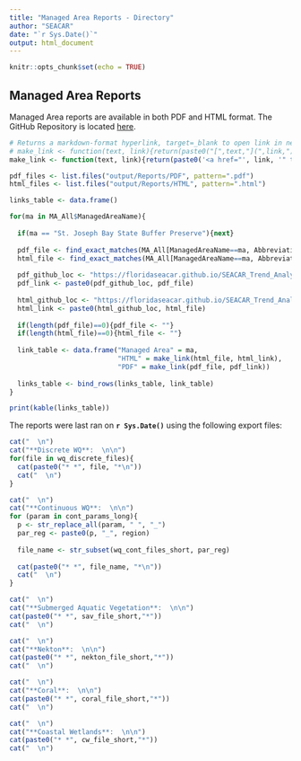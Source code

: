 ```yaml
---
title: "Managed Area Reports - Directory"
author: "SEACAR"
date: "`r Sys.Date()`"
output: html_document
---
```


```r
knitr::opts_chunk$set(echo = TRUE)
```

## Managed Area Reports

Managed Area reports are available in both PDF and HTML format. The GitHub Repository is located [here](https://github.com/FloridaSEACAR/SEACAR_Trend_Analyses/tree/main/MA%20Report%20Generation).


```r

# Returns a markdown-format hyperlink, target=_blank to open link in new window
# make_link <- function(text, link){return(paste0("[",text,"](",link,")",'{:target="_blank"}'))}
make_link <- function(text, link){return(paste0('<a href="', link, '" target="_blank">',text,'</a>'))}

pdf_files <- list.files("output/Reports/PDF", pattern=".pdf")
html_files <- list.files("output/Reports/HTML", pattern=".html")

links_table <- data.frame()

for(ma in MA_All$ManagedAreaName){
  
  if(ma == "St. Joseph Bay State Buffer Preserve"){next}
  
  pdf_file <- find_exact_matches(MA_All[ManagedAreaName==ma, Abbreviation], pdf_files)
  html_file <- find_exact_matches(MA_All[ManagedAreaName==ma, Abbreviation], html_files)
  
  pdf_github_loc <- "https://floridaseacar.github.io/SEACAR_Trend_Analyses/MA%20Report%20Generation/output/Reports/PDF/"
  pdf_link <- paste0(pdf_github_loc, pdf_file)
  
  html_github_loc <- "https://floridaseacar.github.io/SEACAR_Trend_Analyses/MA%20Report%20Generation/output/Reports/HTML/"
  html_link <- paste0(html_github_loc, html_file)
  
  if(length(pdf_file)==0){pdf_file <- ""}
  if(length(html_file)==0){html_file <- ""}
  
  link_table <- data.frame("Managed Area" = ma,
                           "HTML" = make_link(html_file, html_link),
                           "PDF" = make_link(pdf_file, pdf_link))
  
  links_table <- bind_rows(links_table, link_table)
}

print(kable(links_table))

```

The reports were last ran on **`r Sys.Date()`** using the following export files:

```r

cat("  \n")
cat("**Discrete WQ**:  \n\n")
for(file in wq_discrete_files){
  cat(paste0("* *", file, "*\n"))
  cat("  \n")
}

cat("  \n")
cat("**Continuous WQ**:  \n\n")
for (param in cont_params_long){
  p <- str_replace_all(param, " ", "_")
  par_reg <- paste0(p, "_", region)
  
  file_name <- str_subset(wq_cont_files_short, par_reg)
  
  cat(paste0("* *", file_name, "*\n"))
  cat("  \n")
}

cat("  \n")
cat("**Submerged Aquatic Vegetation**:  \n\n")
cat(paste0("* *", sav_file_short,"*"))
cat("  \n")

cat("  \n")
cat("**Nekton**:  \n\n")
cat(paste0("* *", nekton_file_short,"*"))
cat("  \n")

cat("  \n")
cat("**Coral**:  \n\n")
cat(paste0("* *", coral_file_short,"*"))
cat("  \n")

cat("  \n")
cat("**Coastal Wetlands**:  \n\n")
cat(paste0("* *", cw_file_short,"*"))
cat("  \n")

```